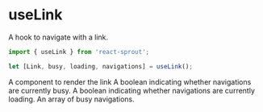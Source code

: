 # useLink

A hook to navigate with a link.

```javascript
import { useLink } from 'react-sprout';

let [Link, busy, loading, navigations] = useLink();
```

<Properties>
	<Property name="Link">A component to render the link</Property>
	<Property name="busy">
		A boolean indicating whether navigations are currently busy.
	</Property>
	<Property name="loading">
		A boolean indicating whether navigations are currently loading.
	</Property>
	<Property name="navigations">An array of busy navigations.</Property>
</Properties>
